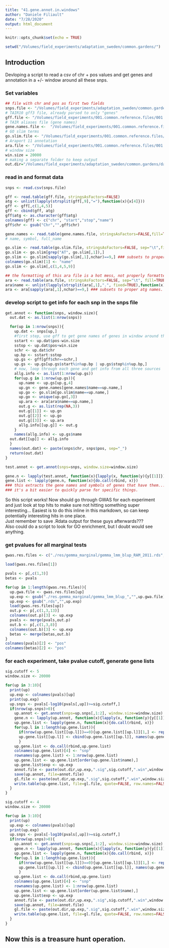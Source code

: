 ```yaml
---
title: "41.gene.annot.in.windows"
author: "Daniele Filiault"
date: "7/28/2020"
output: html_document
---
```


```r
knitr::opts_chunk$set(echo = TRUE)

setwd("/Volumes/field_experiments/adaptation_sweden/common.gardens/")
```

## Introduction

Devloping a script to read a csv of chr + pos values and get genes and annotation in a +/- window around all these snps.

### Set variables
```r
## file with chr and pos as first two fields
snps.file <- "/Volumes/field_experiments/adaptation_sweden/common.gardens/data/003.selection.scans/001.formatted.for.limix/christian.intervals.csv"
# TAIR10 gff3 file, already parsed to only "genes"
gff.file <- "/Volumes/field_experiments/001.common.reference.files/001.TAIR10.genome/genes.txt"
# TAIR aliases file (gene names)
gene.names.file <-  "/Volumes/field_experiments/001.common.reference.files/001.TAIR10.genome/gene_aliases_20190630.txt"
# GO slim terms
go.slim.file <- "/Volumes/field_experiments/001.common.reference.files/001.TAIR10.genome/ATH_GO_GOSLIM.txt"
# Araport 11 annotation
ara.file <- "/Volumes/field_experiments/001.common.reference.files/001.TAIR10.genome/Araport11_functional_descriptions_20190630.txt"
# window size
win.size = 20000
# making a separate folder to keep output
out.dir="/Volumes/field_experiments/adaptation_sweden/common.gardens/data/005.gene.list.annotations/"
```

### read in and format data
```r
snps <- read.csv(snps.file)

gff <- read.table(gff.file, stringsAsFactors=FALSE)
atg <- unlist(lapply(strsplit(gff[,9],"="),function(x){x[4]}))
gff <- gff[,c(1,4,5)]
gff <- cbind(gff, atg)
gff$atg <- as.character(gff$atg)
colnames(gff) <- c("chr", "start","stop","name")
gff$chr <- gsub("Chr","",gff$chr)

gene.names <- read.table(gene.names.file, stringsAsFactors=FALSE,fill=TRUE,row.names=NULL, sep="\t",quote="", header=TRUE)
# name, symbol, full_name

go.slim <- read.table(go.slim.file, stringsAsFactors=FALSE, sep="\t",fill=TRUE, quote="")
go.slim <- go.slim[grep("AT", go.slim[,1]),]
go.slim <- go.slim[sapply(go.slim[,1],nchar)==9,] ### subsets to proper atg names
colnames(go.slim)[1] <- "name"
go.slim <- go.slim[,c(1,4,5,9)]

## the formatting of this ara file is a hot mess, not properly formatted.  However, I will just use it as is since this is only to get an idea of whether there are candidate genes in a window or not
ara <- read.table(ara.file, stringsAsFactors=FALSE, sep="\t", fill=TRUE, header=TRUE)
ara$name <- unlist(lapply(strsplit(ara[,1],".", fixed=TRUE),function(x){x[1]}))
ara <- ara[sapply(ara[,1],nchar)==9,] ### subsets to proper atg names.  there is a lot of weirdly-formatted crap here, but ignoring it because just using this to get an overview and do some cherry-picking
```

### develop script to get info for each snp in the snps file
```r
get.annot <- function(snps, window.size){
  out.dat <- as.list(1:nrow(snps))

  for(up in 1:nrow(snps)){
    up.dat <- snps[up,]
    #first step, use gff to get gene names of genes in window around this snps
    sstart <- up.dat$pos-win.size
    sstop <- up.dat$pos+win.size
    schr <- up.dat$chr
    up.bp <- sstart:sstop
    up.gs <- gff[gff$chr==schr,] 
    up.gs <- up.gs[up.gs$start%in%up.bp | up.gs$stop%in%up.bp,]
    # now, loop through each gene and get info from all three sources
    allg.info <- as.list(1:nrow(up.gs))
    for(up.g in 1:nrow(up.gs)){
      up.name <- up.gs[up.g,4]
      up.gn <- gene.names[gene.names$name==up.name,]
      up.go <- go.slim[go.slim$name==up.name,]
      up.go <- unique(up.go[,3])
      up.ara <- ara[ara$name==up.name,]
      out.g <- as.list(rep(NA,3))
      out.g[[1]] <- up.gn
      out.g[[2]] <- up.go
      out.g[[3]] <- up.ara
      allg.info[[up.g]] <- out.g
    }
    names(allg.info) <- up.gs$name
  out.dat[[up]] <- allg.info 
  }
  names(out.dat) <- paste(snps$chr, snps$pos, sep="_")
  return(out.dat)
}
```

```r

test.annot <- get.annot(snps=snps, window.size=window.size)

gene.n <- lapply(test.annot, function(x){lapply(x, function(y){y[[1]]})})
gene.list <- lapply(gene.n, function(x){do.call(rbind, x)})
### this extracts the gene names and symbols of genes that have them...
### it's a bit easier to quickly parse for specific things.
```

So this script works!  Now should go through GWAS for each experiment and just look at top hits to make sure not hitting something super interesting...
Easiest is to do this inline in this markdown, so can keep potentially interesting hits in one place.  
Just remember to save .Rdata output for these guys afterwards???  
Also could do a script to look for GO enrichment, but I doubt would see anything.

### get pvalues for all marginal tests
```r

gwas.res.files <- c("./res/gemma_marginal/gemma_lmm_blup_RAM_2011.rds", "./res/gemma_marginal/gemma_lmm_blup_RAM_2012.rds", "./res/gemma_marginal/gemma_lmm_blup_ADA_2011.rds","./res/gemma_marginal/gemma_lmm_blup_ADA_2012.rds","./res/gemma_marginal/gemma_lmm_blup_RAT_2011.rds", "./res/gemma_marginal/gemma_lmm_blup_RAT_2012.rds", "./res/gemma_marginal/gemma_lmm_blup_ULL_2011.rds","./res/gemma_marginal/gemma_lmm_blup_ULL_2012.rds")

load(gwas.res.files[1])

pvals <- p[,c(1,3)]
betas <- pvals

for(up in 1:length(gwas.res.files)){
  up.gwa.file <- gwas.res.files[up]
  up.exp <- gsub("./res.gemma_marginal/gemma_lmm_blup_","",up.gwa.file)
  up.exp <- gsub(".rds","",up.exp)
  load(gwas.res.files[up])
  out.p <- p[,c(1,3,13)]
  colnames(out.p)[3] <- up.exp
  pvals <- merge(pvals,out.p)
  out.b <- p[,c(1,3,8)]
  colnames(out.b)[3] <- up.exp
  betas <- merge(betas,out.b)
}
colnames(pvals)[2] <- "pos"
colnames(betas)[2] <- "pos"

```

### for each experiment, take pvalue cutoff, generate gene lists

```r
sig.cutoff <- 5
window.size <- 20000

for(up in 3:10){
  print(up)
  up.exp <- colnames(pvals)[up]
  print(up.exp)
  up.snps <- pvals[-log10(pvals[,up])>=sig.cutoff,]
  if(nrow(up.snps)>0){
    up.annot <- get.annot(snps=up.snps[,1:2], window.size=window.size)
    gene.n <- lapply(up.annot, function(x){lapply(x, function(y){y[[1]]})})
    up.gene.list <- lapply(gene.n, function(x){do.call(rbind, x)})
    for(up.l in 1:length(up.gene.list)){
      if(nrow(up.gene.list[[up.l]])==0){up.gene.list[[up.l]][1,] <- rep(NA,3)}
      up.gene.list[[up.l]] <- cbind(up.gene.list[[up.l]], names(up.gene.list)[up.l])
      }
    up.gene.list <- do.call(rbind,up.gene.list)
    colnames(up.gene.list)[4] <- "snp"
    rownames(up.gene.list) <- 1:nrow(up.gene.list)
    up.gene.list <- up.gene.list[order(up.gene.list$name),]
    up.gene.list$exp <- up.exp
    annot.file <- paste(out.dir,up.exp,".sig",sig.cutoff,".win",window.size,".annot.Rdata",sep="")
    save(up.annot, file=annot.file)
    gl.file <- paste(out.dir,up.exp,".sig",sig.cutoff,".win",window.size,".genes.tsv",sep="")
    write.table(up.gene.list, file=gl.file, quote=FALSE, row.names=FALSE, sep="\t")
  }
}
```

```r
sig.cutoff <- 4
window.size <- 20000

for(up in 3:10){
  print(up)
  up.exp <- colnames(pvals)[up]
  print(up.exp)
  up.snps <- pvals[-log10(pvals[,up])>=sig.cutoff,]
  if(nrow(up.snps)>0){
    up.annot <- get.annot(snps=up.snps[,1:2], window.size=window.size)
    gene.n <- lapply(up.annot, function(x){lapply(x, function(y){y[[1]]})})
    up.gene.list <- lapply(gene.n, function(x){do.call(rbind, x)})
    for(up.l in 1:length(up.gene.list)){
      if(nrow(up.gene.list[[up.l]])==0){up.gene.list[[up.l]][1,] <- rep(NA,3)}
      up.gene.list[[up.l]] <- cbind(up.gene.list[[up.l]], names(up.gene.list)[up.l])
      }
    up.gene.list <- do.call(rbind,up.gene.list)
    colnames(up.gene.list)[4] <- "snp"
    rownames(up.gene.list) <- 1:nrow(up.gene.list)
    up.gene.list <- up.gene.list[order(up.gene.list$name),]
    up.gene.list$exp <- up.exp
    annot.file <- paste(out.dir,up.exp,".sig",sig.cutoff,".win",window.size,".annot.Rdata",sep="")
    save(up.annot, file=annot.file)
    gl.file <- paste(out.dir,up.exp,".sig",sig.cutoff,".win",window.size,".genes.tsv",sep="")
    write.table(up.gene.list, file=gl.file, quote=FALSE, row.names=FALSE, sep="\t")
  }
}
```

## Now this is a treasure hunt operation.

